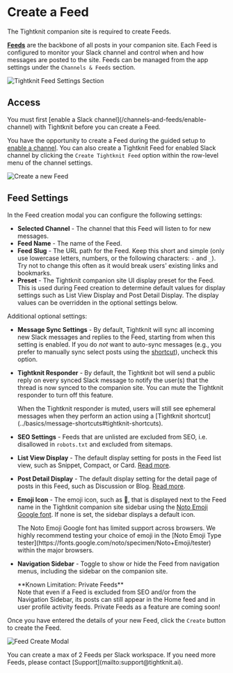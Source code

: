 
# Create a Feed

<Callout type="info">
  The Tightknit companion site is required to create Feeds.
</Callout>

**[Feeds](companion-site/pages/feed)** are the backbone of all posts in your companion site.
Each Feed is configured to monitor your Slack channel and control when and how messages are posted to the site. Feeds can be managed from the app settings under the `Channels & Feeds` section.

![Tightknit Feed Settings Section](/channels-and-feeds/channel-and-feed-settings.png)

## Access

<Callout type="info">
  You must first [enable a Slack channel](/channels-and-feeds/enable-channel)
  with Tightknit before you can create a Feed.
</Callout>

You have the opportunity to create a Feed during the guided setup to [enable a channel](/channels-and-feeds/enable-channel#enable-a-channel-for-tightknit). You can also create a Tightknit Feed for enabled Slack channel by clicking the `Create Tightknit Feed` option within the row-level menu of the channel settings.

![Create a new Feed](/channels-and-feeds/channel-overflow-menu.png)

## Feed Settings

In the Feed creation modal you can configure the following settings:

- **Selected Channel** - The channel that this Feed will listen to for new messages.
- **Feed Name** - The name of the Feed.
- **Feed Slug** - The URL path for the Feed. Keep this short and simple (only use lowercase letters, numbers, or the following characters: `-` and `_`). Try not to change this often as it would break users' existing links and bookmarks.
- **Preset** - The Tightknit companion site UI display preset for the Feed. This is used during Feed creation to determine default values for display settings such as List View Display and Post Detail Display. The display values can be overridden in the optional settings below.

Additional optional settings:

- **Message Sync Settings** - By default, Tightknit will sync all incoming new Slack messages and replies to the Feed, starting from when this setting is enabled. If you do _not_ want to auto-sync messages (e.g., you prefer to manually sync select posts using the [shortcut](../basics/message-shortcuts#tightknit-shortcuts)), uncheck this option.
- **Tightknit Responder** - By default, the Tightknit bot will send a public reply on every synced Slack message to notify the user(s) that the thread is now synced to the companion site. You can mute the Tightknit responder to turn off this feature.

  <Callout type="info" emoji="ℹ️">
    When the Tightknit responder is muted, users will still see ephemeral
    messages when they perform an action using a [Tightknit
    shortcut](../basics/message-shortcuts#tightknit-shortcuts).
  </Callout>

- **SEO Settings** - Feeds that are unlisted are excluded from SEO, i.e. disallowed in `robots.txt` and excluded from sitemaps.
- **List View Display** - The default display setting for posts in the Feed list view, such as Snippet, Compact, or Card. [Read more](/companion-site/pages/feed#display-settings).
- **Post Detail Display** - The default display setting for the detail page of posts in this Feed, such as Discussion or Blog. [Read more](/companion-site/pages/post#display-settings).
- **Emoji Icon** - The emoji icon, such as 📡, that is displayed next to the Feed name in the Tightknit companion site sidebar using the [Noto Emoji Google font](https://fonts.google.com/noto/specimen/Noto+Emoji). If none is set, the sidebar displays a default icon.

  <Callout type="warning" emoji="⚠️">
    The Noto Emoji Google font has limited support across browsers. We highly
    recommend testing your choice of emoji in the [Noto Emoji Type
    tester](https://fonts.google.com/noto/specimen/Noto+Emoji/tester) within the
    major browsers.
  </Callout>

- **Navigation Sidebar** - Toggle to show or hide the Feed from navigation menus, including the sidebar on the companion site.

  <Callout type="warning">
    **Known Limitation: Private Feeds** <br /> Note that even if a Feed is
    excluded from SEO and/or from the Navigation Sidebar, its posts can still
    appear in the Home feed and in user profile activity feeds. Private Feeds as
    a feature are coming soon!
  </Callout>

Once you have entered the details of your new Feed, click the `Create` button to create the Feed.

![Feed Create Modal](/channels-and-feeds/feed-create-modal.png)

<Callout>
  You can create a max of 2 Feeds per Slack workspace. If you need more Feeds,
  please contact [Support](mailto:support@tightknit.ai).
</Callout>
